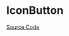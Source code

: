 
<Meta title="General/Button/IconButton/Doc" />

# IconButton

<Description of={MznIconButtonComponent} />

[Source Code](https://github.com/Mezzanine-UI/mezzanine/blob/main/packages/react/src/button/icon-button.component.ts)

<ArgsTable of={MznIconButtonComponent} />
